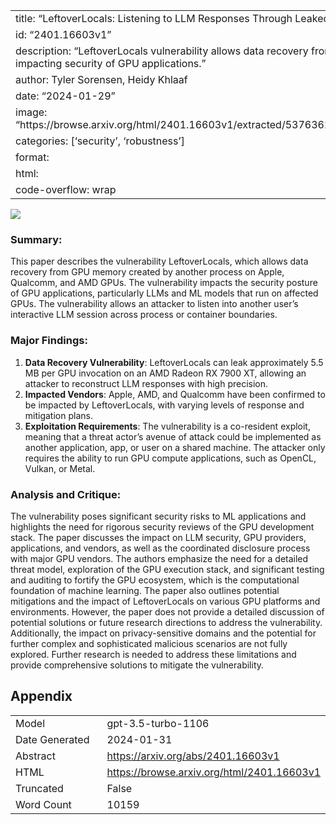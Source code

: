 
---
title: "LeftoverLocals: Listening to LLM Responses Through Leaked GPU Local Memory"
id: "2401.16603v1"
description: "LeftoverLocals vulnerability allows data recovery from GPU memory, impacting security of GPU applications."
author: Tyler Sorensen, Heidy Khlaaf
date: "2024-01-29"
image: "https://browse.arxiv.org/html/2401.16603v1/extracted/5376362/pics/screenshot.png"
categories: ['security', 'robustness']
format:
  html:
    code-overflow: wrap
---

![](https://browse.arxiv.org/html/2401.16603v1/extracted/5376362/pics/screenshot.png)

### Summary:
This paper describes the vulnerability LeftoverLocals, which allows data recovery from GPU memory created by another process on Apple, Qualcomm, and AMD GPUs. The vulnerability impacts the security posture of GPU applications, particularly LLMs and ML models that run on affected GPUs. The vulnerability allows an attacker to listen into another user's interactive LLM session across process or container boundaries.

### Major Findings:
1. **Data Recovery Vulnerability**: LeftoverLocals can leak approximately 5.5 MB per GPU invocation on an AMD Radeon RX 7900 XT, allowing an attacker to reconstruct LLM responses with high precision.
2. **Impacted Vendors**: Apple, AMD, and Qualcomm have been confirmed to be impacted by LeftoverLocals, with varying levels of response and mitigation plans.
3. **Exploitation Requirements**: The vulnerability is a co-resident exploit, meaning that a threat actor's avenue of attack could be implemented as another application, app, or user on a shared machine. The attacker only requires the ability to run GPU compute applications, such as OpenCL, Vulkan, or Metal.

### Analysis and Critique:
The vulnerability poses significant security risks to ML applications and highlights the need for rigorous security reviews of the GPU development stack. The paper discusses the impact on LLM security, GPU providers, applications, and vendors, as well as the coordinated disclosure process with major GPU vendors. The authors emphasize the need for a detailed threat model, exploration of the GPU execution stack, and significant testing and auditing to fortify the GPU ecosystem, which is the computational foundation of machine learning. The paper also outlines potential mitigations and the impact of LeftoverLocals on various GPU platforms and environments. However, the paper does not provide a detailed discussion of potential solutions or future research directions to address the vulnerability. Additionally, the impact on privacy-sensitive domains and the potential for further complex and sophisticated malicious scenarios are not fully explored. Further research is needed to address these limitations and provide comprehensive solutions to mitigate the vulnerability.

## Appendix

|          |          |
|----------|----------|
| Model     | gpt-3.5-turbo-1106       |
| Date Generated     | 2024-01-31       |
| Abstract | [https://arxiv.org/abs/2401.16603v1](https://arxiv.org/abs/2401.16603v1)        |
| HTML     | [https://browse.arxiv.org/html/2401.16603v1](https://browse.arxiv.org/html/2401.16603v1)       |
| Truncated       | False       |
| Word Count       | 10159       |